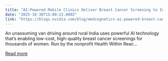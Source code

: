 ```yaml
---
title: "AI-Powered Mobile Clinics Deliver Breast Cancer Screening to India’s Rural Communities"
date: "2025-10-30T15:00:22.000Z"
link: "https://blogs.nvidia.com/blog/medcognetics-ai-powered-breast-cancer-screening-india/"
---
```


An unassuming van driving around rural India uses powerful AI technology that’s enabling low-cost, high-quality breast cancer screenings for thousands of women. Run by the nonprofit Health Within Reac...

[Read more](https://blogs.nvidia.com/blog/medcognetics-ai-powered-breast-cancer-screening-india/)
